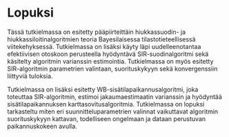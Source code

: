# Lopuksi

Tässä tutkielmassa on esitetty pääpiirteittäin hiukkassuodin- ja hiukkassiloitinalgoritmien teoria Bayesilaisessa tilastotieteellisessä viitekehyksessä. Tutkielmassa on lisäksi käyty läpi uudelleenotantaa efektiivisen otoskoon perusteella hyödyntävä SIR-suodinalgoritmi sekä käsitelty algoritmin varianssin estimointia. Tutkielmassa on myös esitetty SIR-algoritmin parametrien valintaan, suorituskykyyn sekä konvergenssiin liittyviä tuloksia.

Tutkielmassa on lisäksi esitetty WB-sisätilapaikannusalgoritmi, joka toteuttaa SIR-algoritmin, estimoi jakaumaestimaatin varianssin ja hyödyntää sisätilapaikannuksen karttasovitusalgoritmia. Tutkielmassa on lopuksi tarkasteltu miten eri suunnitteluparametrien valinnat vaikuttavat algoritmin suorituskykyyn kattavan, todelliseen ongelmaan ja dataan perustuvan paikannuskokeen avulla.
